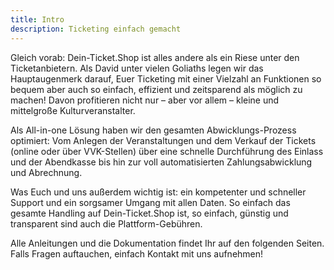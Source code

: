 ```yaml
---
title: Intro
description: Ticketing einfach gemacht
---
```


Gleich vorab: Dein-Ticket.Shop ist alles andere als ein Riese unter den Ticketanbietern. Als David unter vielen Goliaths legen wir das Hauptaugenmerk darauf, Euer Ticketing mit einer Vielzahl an Funktionen so bequem aber auch so einfach, effizient und zeitsparend als möglich zu machen! Davon profitieren nicht nur – aber vor allem – kleine und mittelgroße Kulturveranstalter.

Als All-in-one Lösung haben wir den gesamten Abwicklungs-Prozess optimiert: Vom Anlegen der Veranstaltungen und dem Verkauf der Tickets (online oder über VVK-Stellen) über eine schnelle Durchführung des Einlass und der Abendkasse bis hin zur voll automatisierten Zahlungsabwicklung und Abrechnung.

Was Euch und uns außerdem wichtig ist: ein kompetenter und schneller Support und ein sorgsamer Umgang mit allen Daten. So einfach das gesamte Handling auf Dein-Ticket.Shop ist, so einfach, günstig und transparent sind auch die Plattform-Gebühren.

Alle Anleitungen und die Dokumentation findet Ihr auf den folgenden Seiten. Falls Fragen auftauchen, einfach Kontakt mit uns aufnehmen!
